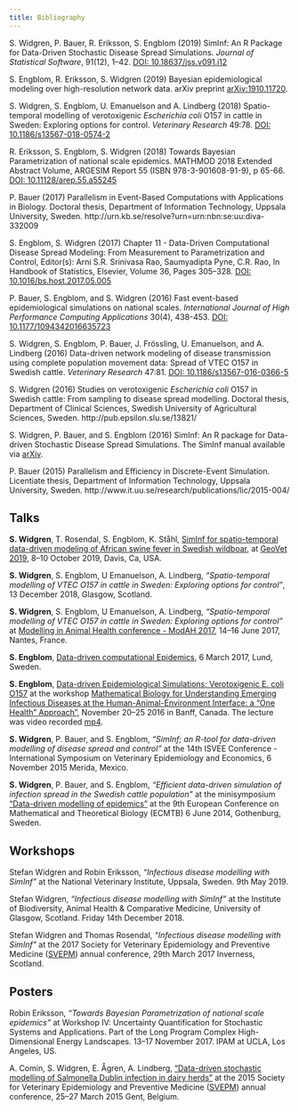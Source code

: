 ```yaml
---
title: Bibliography
---
```


S. Widgren, P. Bauer, R. Eriksson, S. Engblom (2019) SimInf: An R
Package for Data-Driven Stochastic Disease Spread
Simulations. *Journal of Statistical Software*, 91(12), 1--42. [DOI:
10.18637/jss.v091.i12](https://doi.org/10.18637/jss.v091.i12)

S. Engblom, R. Eriksson, S. Widgren (2019) Bayesian epidemiological
modeling over high-resolution network data. arXiv preprint
[arXiv:1910.11720](https://arxiv.org/abs/1910.11720).

S. Widgren, S. Engblom, U. Emanuelson and A. Lindberg (2018)
Spatio-temporal modelling of verotoxigenic *Escherichia coli* O157 in
cattle in Sweden: Exploring options for control. *Veterinary Research*
49:78.  [DOI:
10.1186/s13567-018-0574-2](https://doi.org/10.1186/s13567-018-0574-2)

R. Eriksson, S. Engblom, S. Widgren (2018) Towards Bayesian
Parametrization of national scale epidemics. MATHMOD 2018 Extended
Abstract Volume​, ARGESIM Report 55 (ISBN 978-3-901608-91-9), p 65-66.
[DOI: 10.11128/arep.55.a55245](https://doi.org/10.11128/arep.55.a55245)

P. Bauer (2017) Parallelism in Event-Based Computations with
Applications in Biology. Doctoral thesis, Department of Information
Technology, Uppsala University,
Sweden. http://urn.kb.se/resolve?urn=urn:nbn:se:uu:diva-332009

S. Engblom, S. Widgren (2017) Chapter 11 - Data-Driven Computational
Disease Spread Modeling: From Measurement to Parametrization and
Control, Editor(s): Arni S.R. Srinivasa Rao, Saumyadipta Pyne,
C.R. Rao, In Handbook of Statistics, Elsevier, Volume 36, Pages
305--328. [DOI: 10.1016/bs.host.2017.05.005](https://doi.org/10.1016/bs.host.2017.05.005)

P. Bauer, S. Engblom, and S. Widgren (2016) Fast event-based
epidemiological simulations on national scales. *International Journal
of High Performance Computing Applications* 30(4),
438-453. [DOI: 10.1177/1094342016635723](https://doi.org/10.1177/1094342016635723)

S. Widgren, S. Engblom, P. Bauer, J. Fr&ouml;ssling, U. Emanuelson,
and A. Lindberg (2016) Data-driven network modeling of disease
transmission using complete population movement data: Spread of VTEC
O157 in Swedish cattle. *Veterinary Research*
47:81. [DOI: 10.1186/s13567-016-0366-5](https://doi.org/10.1186/s13567-016-0366-5)

S. Widgren (2016) Studies on verotoxigenic *Escherichia coli* O157 in
Swedish cattle: From sampling to disease spread modelling. Doctoral
thesis, Department of Clinical Sciences, Swedish University of
Agricultural Sciences,
Sweden. http://pub.epsilon.slu.se/13821/

S. Widgren, P. Bauer, and S. Engblom (2016) SimInf: An R package for
Data-driven Stochastic Disease Spread Simulations. The SimInf manual
available via [arXiv](http://arxiv.org/abs/1605.01421).

P. Bauer (2015) Parallelism and Efficiency in Discrete-Event
Simulation. Licentiate thesis, Department of Information Technology,
Uppsala University,
Sweden. http://www.it.uu.se/research/publications/lic/2015-004/

## Talks

**S. Widgren**, T. Rosendal, S. Engblom, K. Ståhl, [SimInf for
  spatio-temporal data-driven modeling of African swine fever in
  Swedish wildboar](https://doi.org/10.3389/conf.fvets.2019.05.00002),
  at [GeoVet 2019](https://geovet2019.ucdavis.edu/index.html), 8--10
  October 2019, Davis, Ca, USA.

**S. Widgren**, S. Engblom, U Emanuelson, A. Lindberg,
  *"Spatio-temporal modelling of VTEC O157 in cattle in Sweden:
  Exploring options for control"*, 13 December 2018, Glasgow,
  Scotland.

**S. Widgren**, S. Engblom, U Emanuelson, A. Lindberg,
  *"Spatio-temporal modelling of VTEC O157 in cattle in Sweden:
  Exploring options for control"* at [Modelling in Animal Health
  conference - ModAH 2017](https://workshop.inra.fr/modah2017/),
  14--16 June 2017, Nantes, France.

**S. Engblom**, [Data-driven computational
  Epidemics](http://www.maths.lu.se/kalendarium/?event=data-driven-computational-epidemics),
  6 March 2017, Lund, Sweden.

**S. Engblom**, [Data-driven Epidemiological Simulations:
Verotoxigenic E. coli
O157](http://www.birs.ca/workshops/2016/16w5041/files/Stefan_Engblom_BIRS.pdf)
at the workshop [Mathematical Biology for Understanding Emerging
Infectious Diseases at the Human-Animal-Environment Interface: a "One
Health"
Approach"](http://www.birs.ca/events/2016/5-day-workshops/16w5041),
November 20--25 2016 in Banff, Canada. The lecture was video recorded
[mp4](http://videos.birs.ca/2016/16w5041/201611240925-Engblom.mp4).

**S. Widgren**, P. Bauer, and S. Engblom, *"SimInf; an R-tool for
data-driven modelling of disease spread and control"* at the 14th
ISVEE Conference - International Symposium on Veterinary Epidemiology
and Economics, 6 November 2015 Merida, Mexico.

**S. Widgren**, P. Bauer, and S. Engblom, *"Efficient data-driven
simulation of infection spread in the Swedish cattle population"* at
the minisymposium ["Data-driven modelling of
epidemics"](http://user.it.uu.se/~stefane/formalia/ProgramDDE.pdf) at
the 9th European Conference on Mathematical and Theoretical Biology
(ECMTB) 6 June 2014, Gothenburg, Sweden.

## Workshops

Stefan Widgren and Robin Eriksson, *"Infectious disease modelling with
SimInf"* at the National Veterinary Institute, Uppsala, Sweden. 9th
May 2019.

Stefan Widgren, *"Infectious disease modelling with SimInf"* at the
Institute of Biodiversity, Animal Health & Comparative Medicine,
University of Glasgow, Scotland. Friday 14th December 2018.

Stefan Widgren and Thomas Rosendal, *"Infectious disease modelling
with SimInf"* at the 2017 Society for Veterinary Epidemiology and
Preventive Medicine ([SVEPM](http://www.svepm2017.org/programme/))
annual conference, 29th March 2017 Inverness, Scotland.

## Posters

Robin Eriksson, *"Towards Bayesian Parametrization of national scale
epidemics"* at Workshop IV: Uncertainty Quantification for Stochastic
Systems and Applications. Part of the Long Program Complex
High-Dimensional Energy Landscapes. 13--17 November 2017. IPAM at UCLA,
Los Angeles, US.

A. Comin, S. Widgren, E. &Aring;gren, A. Lindberg, ["Data-driven
stochastic modelling of Salmonella Dublin infection in dairy
herds"](http://www.svepm.org.uk/f-Download-d-file.html?id=1098) at the
2015 Society for Veterinary Epidemiology and Preventive Medicine
([SVEPM](http://www.svepm.org.uk/f-Download-d-file.html?id=1254))
annual conference, 25--27 March 2015 Gent, Belgium.
